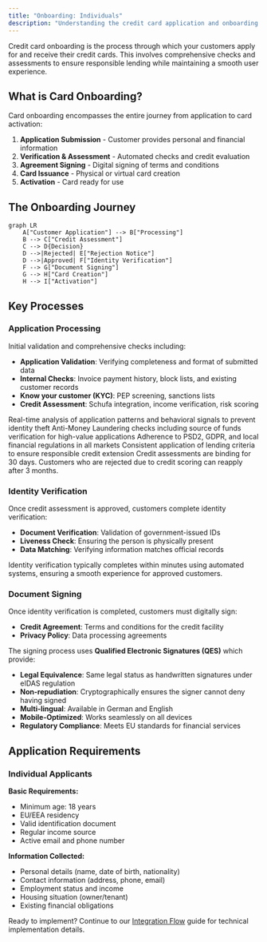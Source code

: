```yaml
---
title: "Onboarding: Individuals"
description: "Understanding the credit card application and onboarding journey for individuals"
---
```


Credit card onboarding is the process through which your customers apply for and receive their credit cards. This involves comprehensive checks and assessments to ensure responsible lending while maintaining a smooth user experience.

## What is Card Onboarding?

Card onboarding encompasses the entire journey from application to card activation:

1. **Application Submission** - Customer provides personal and financial information
2. **Verification & Assessment** - Automated checks and credit evaluation
3. **Agreement Signing** - Digital signing of terms and conditions
4. **Card Issuance** - Physical or virtual card creation
5. **Activation** - Card ready for use

## The Onboarding Journey

```mermaid
graph LR
    A["Customer Application"] --> B["Processing"]
    B --> C["Credit Assessment"]
    C --> D{Decision}
    D -->|Rejected| E["Rejection Notice"]
    D -->|Approved| F["Identity Verification"]
    F --> G["Document Signing"]
    G --> H["Card Creation"]
    H --> I["Activation"]
```

## Key Processes

### Application Processing

Initial validation and comprehensive checks including:

- **Application Validation**: Verifying completeness and format of submitted data
- **Internal Checks**: Invoice payment history, block lists, and existing customer records
- **Know your customer (KYC)**: PEP screening, sanctions lists
- **Credit Assessment**: Schufa integration, income verification, risk scoring

<CardGroup cols={2}>
  <Card title="Fraud Detection" icon="shield-halved">
    Real-time analysis of application patterns and behavioral signals to prevent identity theft
  </Card>
  <Card title="AML Compliance" icon="flag">
    Anti-Money Laundering checks including source of funds verification for high-value applications
  </Card>
  <Card title="Regulatory Compliance" icon="scale-balanced">
    Adherence to PSD2, GDPR, and local financial regulations in all markets
  </Card>
  <Card title="Credit Policy" icon="clipboard-check">
    Consistent application of lending criteria to ensure responsible credit extension
  </Card>
</CardGroup>

<Warning>
Credit assessments are binding for 30 days. Customers who are rejected due to credit scoring can reapply after 3 months.
</Warning>

### Identity Verification

Once credit assessment is approved, customers complete identity verification:

- **Document Verification**: Validation of government-issued IDs
- **Liveness Check**: Ensuring the person is physically present
- **Data Matching**: Verifying information matches official records

<Info>
Identity verification typically completes within minutes using automated systems, ensuring a smooth experience for approved customers.
</Info>

### Document Signing

Once identity verification is completed, customers must digitally sign:

- **Credit Agreement**: Terms and conditions for the credit facility
- **Privacy Policy**: Data processing agreements

The signing process uses **Qualified Electronic Signatures (QES)** which provide:
- **Legal Equivalence**: Same legal status as handwritten signatures under eIDAS regulation
- **Non-repudiation**: Cryptographically ensures the signer cannot deny having signed
- **Multi-lingual**: Available in German and English
- **Mobile-Optimized**: Works seamlessly on all devices
- **Regulatory Compliance**: Meets EU standards for financial services

## Application Requirements

### Individual Applicants

**Basic Requirements:**
- Minimum age: 18 years
- EU/EEA residency
- Valid identification document
- Regular income source
- Active email and phone number

**Information Collected:**
- Personal details (name, date of birth, nationality)
- Contact information (address, phone, email)
- Employment status and income
- Housing situation (owner/tenant)
- Existing financial obligations

Ready to implement? Continue to our [Integration Flow](/card/integration-flow) guide for technical implementation details.